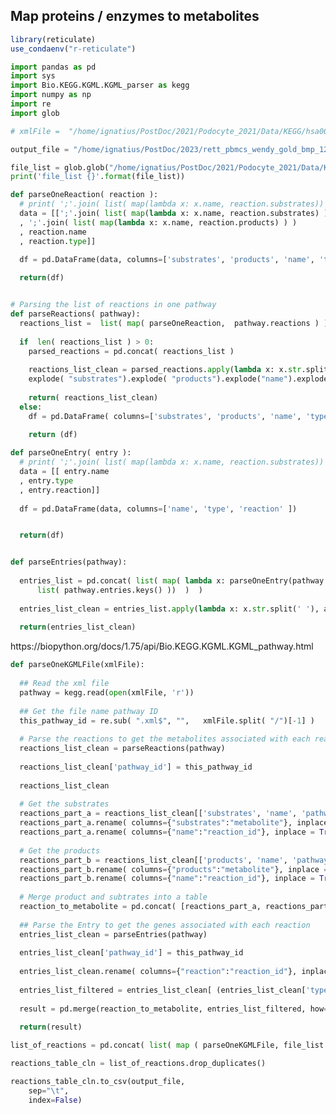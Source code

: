 
## Map proteins / enzymes to metabolites 

```r
library(reticulate)
use_condaenv("r-reticulate")

```



```python
import pandas as pd
import sys
import Bio.KEGG.KGML.KGML_parser as kegg
import numpy as np
import re
import glob

```


```python

# xmlFile =  "/home/ignatius/PostDoc/2021/Podocyte_2021/Data/KEGG/hsa00600.xml"  #  sys.argv[1]  # ".xml"

output_file = "/home/ignatius/PostDoc/2023/rett_pbmcs_wendy_gold_bmp_12_20230201/Data/KEGG/metabolite_to_gene.txt"

file_list = glob.glob("/home/ignatius/PostDoc/2021/Podocyte_2021/Data/KEGG/*.xml")
print('file_list {}'.format(file_list))

```



```python
def parseOneReaction( reaction ): 
  # print( ';'.join( list( map(lambda x: x.name, reaction.substrates)) ) )
  data = [[';'.join( list( map(lambda x: x.name, reaction.substrates) ) )
  , ';'.join( list( map(lambda x: x.name, reaction.products) ) )
  , reaction.name
  , reaction.type]]
  
  df = pd.DataFrame(data, columns=['substrates', 'products', 'name', 'type' ])

  return(df)


# Parsing the list of reactions in one pathway 
def parseReactions( pathway):
  reactions_list =  list( map( parseOneReaction,  pathway.reactions ) )
  
  if  len( reactions_list ) > 0:
    parsed_reactions = pd.concat( reactions_list )
      
    reactions_list_clean = parsed_reactions.apply(lambda x: x.str.split(';'), axis=0).\
    explode( "substrates").explode( "products").explode("name").explode("type").drop_duplicates()
    
    return( reactions_list_clean)
  else:
    df = pd.DataFrame( columns=['substrates', 'products', 'name', 'type' ])
    
    return (df)

def parseOneEntry( entry ): 
  # print( ';'.join( list( map(lambda x: x.name, reaction.substrates)) ) )
  data = [[ entry.name
  , entry.type
  , entry.reaction]]
  
  df = pd.DataFrame(data, columns=['name', 'type', 'reaction' ])


  return(df)


def parseEntries(pathway):
  
  entries_list = pd.concat( list( map( lambda x: parseOneEntry(pathway.entries.get(x)),
      list( pathway.entries.keys() ))  )  )
  
  entries_list_clean = entries_list.apply(lambda x: x.str.split(' '), axis=0).explode("name").explode("type").explode("reaction").drop_duplicates()
  
  return(entries_list_clean)


```

https://biopython.org/docs/1.75/api/Bio.KEGG.KGML.KGML_pathway.html
```python

def parseOneKGMLFile(xmlFile):
  
  ## Read the xml file
  pathway = kegg.read(open(xmlFile, 'r'))
  
  ## Get the file name pathway ID
  this_pathway_id = re.sub( ".xml$", "",   xmlFile.split( "/")[-1] )
  
  # Parse the reactions to get the metabolites associated with each reaction
  reactions_list_clean = parseReactions(pathway)
  
  reactions_list_clean['pathway_id'] = this_pathway_id
  
  reactions_list_clean
  
  # Get the substrates
  reactions_part_a = reactions_list_clean[['substrates', 'name', 'pathway_id']][:]
  reactions_part_a.rename( columns={"substrates":"metabolite"}, inplace = True)
  reactions_part_a.rename( columns={"name":"reaction_id"}, inplace = True)
  
  # Get the products
  reactions_part_b = reactions_list_clean[['products', 'name', 'pathway_id']][:]
  reactions_part_b.rename( columns={"products":"metabolite"}, inplace = True)
  reactions_part_b.rename( columns={"name":"reaction_id"}, inplace = True)
  
  # Merge product and subtrates into a table
  reaction_to_metabolite = pd.concat( [reactions_part_a, reactions_part_b ] ).drop_duplicates()
  
  ## Parse the Entry to get the genes associated with each reaction 
  entries_list_clean = parseEntries(pathway)
  
  entries_list_clean['pathway_id'] = this_pathway_id
  
  entries_list_clean.rename( columns={"reaction":"reaction_id"}, inplace = True)
  
  entries_list_filtered = entries_list_clean[ (entries_list_clean['type'] == "gene") &  (entries_list_clean['reaction_id'] != "") ]
  
  result = pd.merge(reaction_to_metabolite, entries_list_filtered, how="inner", on="reaction_id")
  
  return(result)


```




```python
list_of_reactions = pd.concat( list( map ( parseOneKGMLFile, file_list ))  )

reactions_table_cln = list_of_reactions.drop_duplicates()

reactions_table_cln.to_csv(output_file, 
	sep="\t",
	index=False)
```


